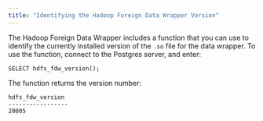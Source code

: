 ```yaml
---
title: "Identifying the Hadoop Foreign Data Wrapper Version"
---
```


<div id="identifying_data_adapter_version" class="registered_link"></div>

The Hadoop Foreign Data Wrapper includes a function that you can use to identify the currently installed version of the `.so` file for the data wrapper. To use the function, connect to the Postgres server, and enter:

```
SELECT hdfs_fdw_version();
```

The function returns the version number:

```
hdfs_fdw_version
-----------------
20005
```
